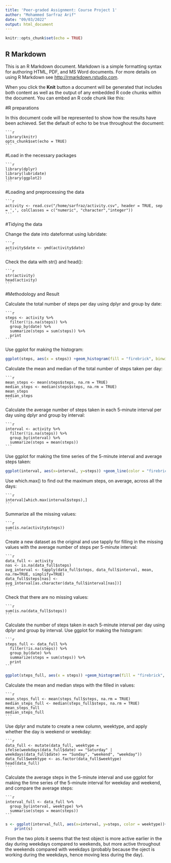```yaml
---
title: 'Peer-graded Assignment: Course Project 1'
author: "Mohammed Sarfraz Arif"
date: "09/03/2022"
output: html_document
---
```


```r
knitr::opts_chunk$set(echo = TRUE)
```

## R Markdown

This is an R Markdown document. Markdown is a simple formatting syntax for authoring HTML, PDF, and MS Word documents. For more details on using R Markdown see <http://rmarkdown.rstudio.com>.

When you click the **Knit** button a document will be generated that includes both content as well as the output of any embedded R code chunks within the document. You can embed an R code chunk like this:


#R preparations

In this document code will be represented to show how the results have been achieved. Set the default of echo to be true throughout the document:

    ```r
    library(knitr)
    opts_chunk$set(echo = TRUE)
    ```

#Load in the necessary packages

    ```r
    library(dplyr)
    library(lubridate)
    library(ggplot2)
    ```

#Loading and preprocessing the data

    ```r
    activity <- read.csv("/home/sarfraz/activity.csv", header = TRUE, sep = ',', colClasses = c("numeric", "character","integer"))
    ```

#Tidying the data

Change the date into dateformat using lubridate:

    ```r
    activity$date <- ymd(activity$date)
    ```
    
Check the data with str() and head():

    ```r
    str(activity)
    head(activity)
    ```
    
#Methodology and Result

Calculate the total number of steps per day using dplyr and group by date:
    
    ```r
    steps <- activity %>%
      filter(!is.na(steps)) %>%
      group_by(date) %>%
      summarize(steps = sum(steps)) %>%
      print
    ```
    
Use ggplot for making the histogram:

```r
ggplot(steps, aes(x = steps)) +geom_histogram(fill = "firebrick", binwidth = 1000)+labs(title = "Histogram of Steps per day", x = "Steps per day", y = "Frequency")
```
    
Calculate the mean and median of the total number of steps taken per day:

    ```r
    mean_steps <- mean(steps$steps, na.rm = TRUE)
    median_steps <- median(steps$steps, na.rm = TRUE)
    mean_steps
    median_steps
    ```

Calculate the average number of steps taken in each 5-minute interval per day using dplyr and group by interval:
    
    ```r
    interval <- activity %>%
      filter(!is.na(steps)) %>%
      group_by(interval) %>%
      summarize(steps = mean(steps))
    ```
    
Use ggplot for making the time series of the 5-minute interval and average steps taken:
    
```r
ggplot(interval, aes(x=interval, y=steps)) +geom_line(color = "firebrick")
```
    
Use which.max() to find out the maximum steps, on average, across all the days:
 
    ```r
    interval[which.max(interval$steps),]
    ```

Summarize all the missing values:
    
    ```r
    sum(is.na(activity$steps))
    ```
    
Create a new dataset as the original and use tapply for filling in the missing values with the average number of steps per 5-minute interval:
    
    ```r
    data_full <- activity
    nas <- is.na(data_full$steps)
    avg_interval <- tapply(data_full$steps, data_full$interval, mean, na.rm=TRUE, simplify=TRUE)
    data_full$steps[nas] <- avg_interval[as.character(data_full$interval[nas])]
    ```
    
Check that there are no missing values:
   
    ```r
    sum(is.na(data_full$steps))
    ```
    
Calculate the number of steps taken in each 5-minute interval per day using dplyr and group by interval. Use ggplot for making the histogram:
    
    ```r
    steps_full <- data_full %>%
      filter(!is.na(steps)) %>%
      group_by(date) %>%
      summarize(steps = sum(steps)) %>%
      print
    ```
```r
ggplot(steps_full, aes(x = steps)) +geom_histogram(fill = "firebrick", binwidth =1000)+labs(title = "Histogram of Steps per day, including missing values", x = "Steps per day", y = "Frequency")
```

Calculate the mean and median steps with the filled in values:
   
    ```r
    mean_steps_full <- mean(steps_full$steps, na.rm = TRUE)
    median_steps_full <- median(steps_full$steps, na.rm = TRUE)
    mean_steps_full
    median_steps_full
    ```

Use dplyr and mutate to create a new column, weektype, and apply whether the day is weekend or weekday:
   
    ```r
    data_full <- mutate(data_full, weektype = ifelse(weekdays(data_full$date) == "Saturday" | weekdays(data_full$date) == "Sunday", "weekend", "weekday"))
    data_full$weektype <- as.factor(data_full$weektype)
    head(data_full)
    ```
    
Calculate the average steps in the 5-minute interval and use ggplot for making the time series of the 5-minute interval for weekday and weekend, and compare the average steps:

    ```r
    interval_full <- data_full %>%
      group_by(interval, weektype) %>%
      summarise(steps = mean(steps))
    ```
```r
s <- ggplot(interval_full, aes(x=interval, y=steps, color = weektype))+geom_line()+facet_wrap(~weektype, ncol = 1, nrow=2)
    print(s)
```

From the two plots it seems that the test object is more active earlier in the day during weekdays compared to weekends, but more active throughout the weekends compared with weekdays (probably because the oject is working during the weekdays, hence moving less during the day).